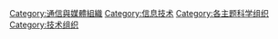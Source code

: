 [[Category:通信與媒體組織|Category:通信與媒體組織]]
[[Category:信息技术|Category:信息技术]]
[[Category:各主题科学组织|Category:各主题科学组织]]
[[Category:技术组织|Category:技术组织]]